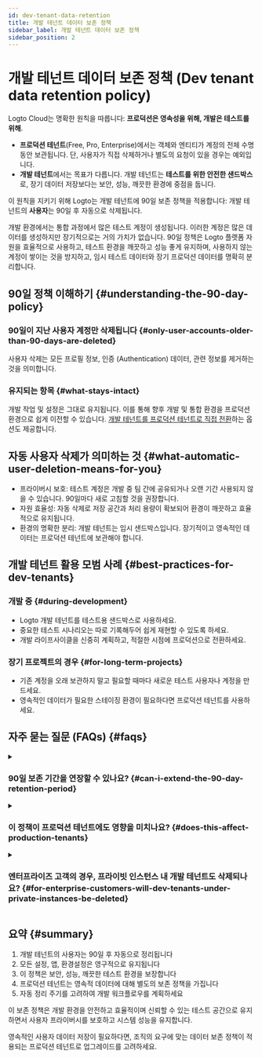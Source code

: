 ```yaml
---
id: dev-tenant-data-retention
title: 개발 테넌트 데이터 보존 정책
sidebar_label: 개발 테넌트 데이터 보존 정책
sidebar_position: 2
---
```


# 개발 테넌트 데이터 보존 정책 (Dev tenant data retention policy)

Logto Cloud는 명확한 원칙을 따릅니다: **프로덕션은 영속성을 위해, 개발은 테스트를 위해**.

- **프로덕션 테넌트**(Free, Pro, Enterprise)에서는 객체와 엔티티가 계정의 전체 수명 동안 보관됩니다. 단, 사용자가 직접 삭제하거나 별도의 요청이 있을 경우는 예외입니다.
- **개발 테넌트**에서는 목표가 다릅니다. 개발 테넌트는 **테스트를 위한 안전한 샌드박스**로, 장기 데이터 저장보다는 보안, 성능, 깨끗한 환경에 중점을 둡니다.

이 원칙을 지키기 위해 Logto는 개발 테넌트에 90일 보존 정책을 적용합니다: 개발 테넌트의 **사용자**는 90일 후 자동으로 삭제됩니다.

개발 환경에서는 통합 과정에서 많은 테스트 계정이 생성됩니다. 이러한 계정은 많은 데이터를 생성하지만 장기적으로는 거의 가치가 없습니다. 90일 정책은 Logto 플랫폼 자원을 효율적으로 사용하고, 테스트 환경을 깨끗하고 성능 좋게 유지하며, 사용하지 않는 계정이 쌓이는 것을 방지하고, 임시 테스트 데이터와 장기 프로덕션 데이터를 명확히 분리합니다.

## 90일 정책 이해하기 \{#understanding-the-90-day-policy}

### 90일이 지난 사용자 계정만 삭제됩니다 \{#only-user-accounts-older-than-90-days-are-deleted}

사용자 삭제는 모든 프로필 정보, 인증 (Authentication) 데이터, 관련 정보를 제거하는 것을 의미합니다.

### 유지되는 항목 \{#what-stays-intact}

개발 작업 및 설정은 그대로 유지됩니다. 이를 통해 향후 개발 및 통합 환경을 프로덕션 환경으로 쉽게 이전할 수 있습니다. [개발 테넌트를 프로덕션 테넌트로 직접 전환](./tenant-settings#tenant-types-dev-vs-prod)하는 옵션도 제공합니다.

## 자동 사용자 삭제가 의미하는 것 \{#what-automatic-user-deletion-means-for-you}

- 프라이버시 보호: 테스트 계정은 개발 중 팀 간에 공유되거나 오랜 기간 사용되지 않을 수 있습니다. 90일마다 새로 고침할 것을 권장합니다.
- 자원 효율성: 자동 삭제로 저장 공간과 처리 용량이 확보되어 환경이 깨끗하고 효율적으로 유지됩니다.
- 환경의 명확한 분리: 개발 테넌트는 임시 샌드박스입니다. 장기적이고 영속적인 데이터는 프로덕션 테넌트에 보관해야 합니다.

## 개발 테넌트 활용 모범 사례 \{#best-practices-for-dev-tenants}

### 개발 중 \{#during-development}

- Logto 개발 테넌트를 테스트용 샌드박스로 사용하세요.
- 중요한 테스트 시나리오는 따로 기록해두어 쉽게 재현할 수 있도록 하세요.
- 개발 라이프사이클을 신중히 계획하고, 적절한 시점에 프로덕션으로 전환하세요.

### 장기 프로젝트의 경우 \{#for-long-term-projects}

- 기존 계정을 오래 보관하지 말고 필요할 때마다 새로운 테스트 사용자나 계정을 만드세요.
- 영속적인 데이터가 필요한 스테이징 환경이 필요하다면 프로덕션 테넌트를 사용하세요.

## 자주 묻는 질문 (FAQs) \{#faqs}

<details>
<summary>

### 90일 보존 기간을 연장할 수 있나요? \{#can-i-extend-the-90-day-retention-period}

</summary>

아니요. 90일 정책은 모든 개발 테넌트에 일관성과 보안을 위해 고정되어 있습니다. 특별한 요구 사항이 있다면 문의해 주세요.

</details>

<details>
<summary>

### 이 정책이 프로덕션 테넌트에도 영향을 미치나요? \{#does-this-affect-production-tenants}

</summary>

아니요. Free, Pro, Enterprise 플랜의 프로덕션 테넌트 내 모든 데이터(사용자 및 설정)는 영향을 받지 않습니다.

</details>

<details>
<summary>

### 엔터프라이즈 고객의 경우, 프라이빗 인스턴스 내 개발 테넌트도 삭제되나요? \{#for-enterprise-customers-will-dev-tenants-under-private-instances-be-deleted}

</summary>

아니요. 프라이빗 인스턴스 내 개발 테넌트는 90일 삭제 정책에서 제외됩니다.

</details>

## 요약 \{#summary}

1. 개발 테넌트의 사용자는 90일 후 자동으로 정리됩니다
2. 모든 설정, 앱, 환경설정은 영구적으로 유지됩니다
3. 이 정책은 보안, 성능, 깨끗한 테스트 환경을 보장합니다
4. 프로덕션 테넌트는 영속적 데이터에 대해 별도의 보존 정책을 가집니다
5. 자동 정리 주기를 고려하여 개발 워크플로우를 계획하세요

이 보존 정책은 개발 환경을 안전하고 효율적이며 신뢰할 수 있는 테스트 공간으로 유지하면서 사용자 프라이버시를 보호하고 시스템 성능을 유지합니다.

영속적인 사용자 데이터 저장이 필요하다면, 조직의 요구에 맞는 데이터 보존 정책이 적용되는 프로덕션 테넌트로 업그레이드를 고려하세요.
